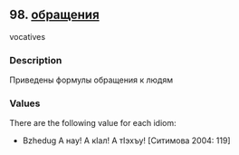 ## 98. <a href =  'https://agricolamz.github.io/The_Circassian_Isoglosses_Database/98.html'>обращения</a>
vocatives

### Description

Приведены формулы обращения к людям

### Values
There are the following value for each idiom:

* Bzhedug  А нау! А кIал! А тIэхъу! [Ситимова 2004: 119] 

